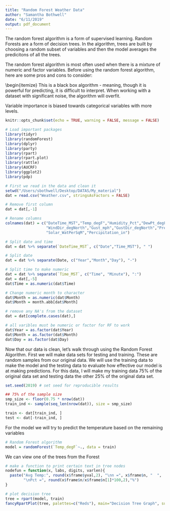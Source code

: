 ```yaml
---
title: "Random Forest Weather Data"
author: "Samantha Bothwell"
date: "6/11/2019"
output: pdf_document
---
```

The random forest algorithm is a form of supervised learning. Random Forests are a form of decision trees. In the algorithm, trees are built by choosing a random subset of variables and then the model averages the predicitons of all the trees.

The random forest algorithm is most often used when there is a mixture of numeric and factor variables. Before using the random forest algorithm, here are some pros and cons to consider:

\textbf{Pros:}
\begin{itemize}
  \item You can obtain a reliable variable importance plot that ranks the variables by how helpful they are in predicting the response.
  \item The algorithm is effectively able to fill in missing information based on what information is present.
  \item The estimate for the generalization error progresses as the forest builds, and is unbiased.
\end{itemize}

\textbf{Cons:}
\begin{itemize}
  \item This is a black box algorithm - meaning, though it is powerful for predicting, it is difficult to interpret.
  \item When working with a dataset with significant noise, the algorithm will overfit.
  \item Variable importance is biased towards categorical variables with more levels. 

```r
knitr::opts_chunk$set(echo = TRUE, warning = FALSE, message = FALSE)
```

```r
# Load important packages
library(tidyr)
library(randomForest)
library(dplyr)
library(party)
library(rpart)
library(rpart.plot)
library(rattle)
library(AUCRF)
library(ggplot2)
library(pdp)
```

```r
# First we read in the data and clean it
setwd("/Users/sbothwell/Desktop/DATAS/My_material")
dat = read.csv("Weather.csv", stringsAsFactors = FALSE)

# Remove first column
dat = dat[,-1]

# Rename columns
colnames(dat) = c("DateTime_MST","Temp_degF","Humidity_Pct","DewPt_degF","Wind_mph",
                  "WindDir_degNorth","Gust_mph","GustDir_degNorth","Pressure_Hg",
                  "Solar_WatPerSqM","Percipitation_in")

# Split date and time
dat = dat %>% separate(`DateTime_MST`, c("Date","Time_MST"), " ")

# Split date
dat = dat %>% separate(Date, c("Year","Month","Day"), "-")

# Split time to make numeric
dat = dat %>% separate(`Time_MST`, c("Time", "Minute"), ":")
dat = dat[,-5]
dat$Time = as.numeric(dat$Time)

# Change numeric month to character
dat$Month = as.numeric(dat$Month)
dat$Month = month.abb[dat$Month]

# remove any NA's from the dataset
dat = dat[complete.cases(dat),]

# all varibles must be numeric or factor for RF to work
dat$Year = as.factor(dat$Year)
dat$Month = as.factor(dat$Month)
dat$Day = as.factor(dat$Day)
```

Now that our data is clean, let's walk through using the Random Forest Algorithm.
First we will make data sets for testing and training. These are random samples from our original data. We will use the training data to make the model and the testing data to evaluate how effective our model is at making predictions. For this data, I will make my training data 75% of the original data set and testing data the other 25% of the original data set. 
```r
set.seed(2019) # set seed for reproducible results

## 75% of the sample size
smp_size <- floor(0.75 * nrow(dat))
train_ind <- sample(seq_len(nrow(dat)), size = smp_size)

train <- dat[train_ind, ]
test <- dat[-train_ind, ]
```
For the model we will try to predict the temperature based on the remaining variables
```r
# Random Forest algorithm
model = randomForest(`Temp_degF`~., data = train)
```

We can view one of the trees from the Forest
```r
# make a function to print certain text in tree nodes
nodefun = function(x, labs, digits, varlen){
  paste("Avg Temp:", round(x$frame$yval,2), "\nn =", x$frame$n, "  ", 
        "\nPct =", round(x$frame$n/x$frame$n[1]*100,2),"%")
}

# plot decision tree
tree = rpart(model, train)
fancyRpartPlot(tree, palettes=c("Reds"), main="Decision Tree Graph", sub="", yesno = 2, node.fun = nodefun)
```


